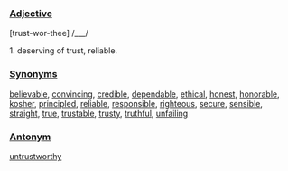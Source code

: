 ===[[Adjective]]===
[trust-wor-thee] /___/

1. deserving of trust, reliable.

===[[Synonym]]s===
[[believable]], [[convincing]], [[credible]], [[dependable]], [[ethical]], [[honest]], [[honorable]], [[kosher]], [[principled]],  [[reliable]], [[responsible]], [[righteous]], [[secure]], [[sensible]], [[straight]], [[true]], [[trustable]], [[trusty]], [[truthful]], [[unfailing]]

===[[Antonym]]===
[[untrustworthy]]